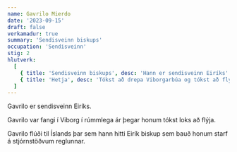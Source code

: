 ```yaml
---
name: Gavrilo Mierdo
date: '2023-09-15'
draft: false
verkamadur: true
summary: 'Sendisveinn biskups'
occupation: 'Sendisveinn'
stig: 2
hlutverk:
  [
    { title: 'Sendisveinn biskups', desc: 'Hann er sendisveinn Eiríks' },
    { title: 'Hetja', desc: 'Tókst að drepa Viborgarbúa og tókst að flýja borgina' },
  ]
---
```


Gavrilo er sendisveinn Eiríks.

Gavrilo var fangi í Viborg í rúmmlega ár þegar honum tókst loks að flýja.

Gavrilo flúði til Íslands þar sem hann hitti
Eirík biskup sem bauð honum starf á stjórnstöðvum reglunnar.
